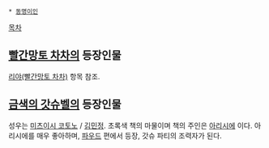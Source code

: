  * [[동명이인]]

[[목차]]

== [[빨간망토 차차]]의 등장인물 ==
[[리야(빨간망토 차차)]] 항목 참조.

== [[금색의 갓슈벨]]의 등장인물 ==
성우는 [[미츠이시 코토노]] / [[김민정]].
초록색 책의 마물이며 책의 주인은 [[아리시에]] 이다.
아리시에를 매우 좋아하며, [[파우드]] 편에서 등장, 갓슈 파티의 조력자가 된다.
